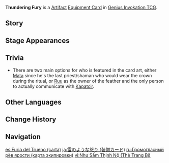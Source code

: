 {{About|the [[Genius Invokation TCG]] Equipment Card|the [[Artifact Set]]|Thundering Fury}}
{{Genius Invokation TCG Infobox
|title     = Thundering Fury
|id        = 312402
|image     = Thundering Fury Equipment Card.png
|type      = Equipment Card
|group     = Artifact
|effect    = '''When the character uses a Skill or equips a Talent:''' Spend 1 less {{TCG Icon|Electro Cost|notext=1}} {{Color|Electro Die}}. (Once per Round)<br/ >'''Roll Phase:''' 2 of the starting Elemental Dice you roll are always guaranteed to be {{TCG Icon|Electro Cost|notext=1}} {{Color|Electro Dice}}.
|matching  = 2
|source1   = {{Sold By}}
}}
'''Thundering Fury''' is a [[Artifact Card|Artifact]] [[Equipment Card]] in [[Genius Invokation TCG]].

==Story==
{{Description|"Then [[Ruu|I]] shall sing [[Kapatcir|you]] another tune &mdash; when you come again with thunder and rain!"|title=Plume of the Stormy Skies: Thundering Fury}}

==Stage Appearances==
{{Genius Invokation TCG Stage Appearances}}

==Trivia==
* There are two main options for who is featured in the card art, either [[Mata]] since he's the last priest/shaman who would wear the crown during the ritual, or [[Ruu]] as the owner of the feather and the only person to actually communicate with [[Kapatcir]].

==Other Languages==
{{Other Languages|Transclude=Thundering Fury}}

==Change History==
{{Change History|3.3}}

==Navigation==
{{Genius Invokation TCG Navbox|Equipment Card}}

[[es:Furia del Trueno (carta)]]
[[ja:雷のような怒り (装備カード)]]
[[ru:Громогласный рёв ярости (карта экипировки)]]
[[vi:Như Sấm Thịnh Nộ (Thẻ Trang Bị)]]